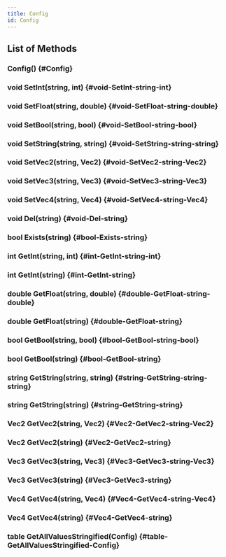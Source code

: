 ```yaml
---
title: Config
id: Config
---
```


## List of Methods

### Config() {#Config}

### void SetInt(string, int) {#void-SetInt-string-int}

### void SetFloat(string, double) {#void-SetFloat-string-double}

### void SetBool(string, bool) {#void-SetBool-string-bool}

### void SetString(string, string) {#void-SetString-string-string}

### void SetVec2(string, Vec2) {#void-SetVec2-string-Vec2}

### void SetVec3(string, Vec3) {#void-SetVec3-string-Vec3}

### void SetVec4(string, Vec4) {#void-SetVec4-string-Vec4}

### void Del(string) {#void-Del-string}

### bool Exists(string) {#bool-Exists-string}

### int GetInt(string, int) {#int-GetInt-string-int}

### int GetInt(string) {#int-GetInt-string}

### double GetFloat(string, double) {#double-GetFloat-string-double}

### double GetFloat(string) {#double-GetFloat-string}

### bool GetBool(string, bool) {#bool-GetBool-string-bool}

### bool GetBool(string) {#bool-GetBool-string}

### string GetString(string, string) {#string-GetString-string-string}

### string GetString(string) {#string-GetString-string}

### Vec2 GetVec2(string, Vec2) {#Vec2-GetVec2-string-Vec2}

### Vec2 GetVec2(string) {#Vec2-GetVec2-string}

### Vec3 GetVec3(string, Vec3) {#Vec3-GetVec3-string-Vec3}

### Vec3 GetVec3(string) {#Vec3-GetVec3-string}

### Vec4 GetVec4(string, Vec4) {#Vec4-GetVec4-string-Vec4}

### Vec4 GetVec4(string) {#Vec4-GetVec4-string}

### table GetAllValuesStringified(Config) {#table-GetAllValuesStringified-Config}

